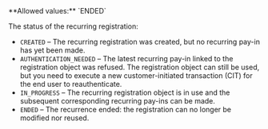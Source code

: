 <ParamField body="Status" type="string" >     
**Allowed values:** `ENDED`

The status of the recurring registration:  
- `CREATED` – The recurring registration was created, but no recurring pay-in has yet been made.  
- `AUTHENTICATION_NEEDED` – The latest recurring pay-in linked to the registration object was refused. The registration object can still be used, but you need to execute a new customer-initiated transaction (CIT) for the end user to reauthenticate.  
- `IN_PROGRESS` – The recurring registration object is in use and the subsequent corresponding recurring pay-ins can be made.  
- `ENDED` – The recurrence ended: the registration can no longer be modified nor reused.  
</ParamField>